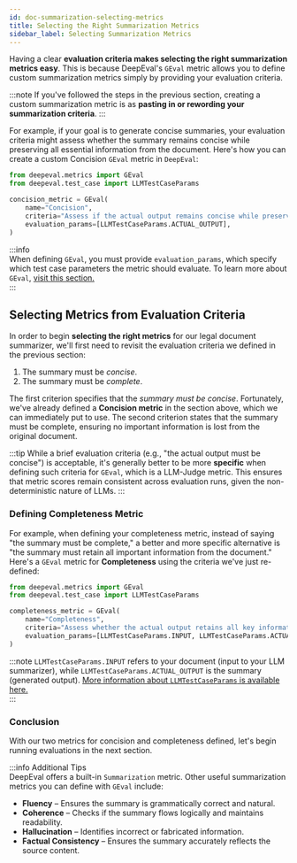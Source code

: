 ```yaml
---
id: doc-summarization-selecting-metrics
title: Selecting the Right Summarization Metrics
sidebar_label: Selecting Summarization Metrics
---
```


Having a clear **evaluation criteria makes selecting the right summarization metrics easy**. This is because DeepEval's `GEval` metric allows you to define custom summarization metrics simply by providing your evaluation criteria.

:::note
If you've followed the steps in the previous section, creating a custom summarization metric is as **pasting in or rewording your summarization criteria**.
:::

For example, if your goal is to generate concise summaries, your evaluation criteria might assess whether the summary remains concise while preserving all essential information from the document. Here's how you can create a custom Concision `GEval` metric in `DeepEval`:

```python
from deepeval.metrics import GEval
from deepeval.test_case import LLMTestCaseParams

concision_metric = GEval(
    name="Concision",
    criteria="Assess if the actual output remains concise while preserving all essential information.",
    evaluation_params=[LLMTestCaseParams.ACTUAL_OUTPUT],
)
```

:::info  
When defining `GEval`, you must provide `evaluation_params`, which specify which test case parameters the metric should evaluate. To learn more about `GEval`, [visit this section.](/docs/metrics-llm-evals)  
:::

## Selecting Metrics from Evaluation Criteria

In order to begin **selecting the right metrics** for our legal document summarizer, we'll first need to revisit the evaluation criteria we defined in the previous section:

1. The summary must be _concise_.
2. The summary must be _complete_.

The first criterion specifies that the _summary must be concise_. Fortunately, we've already defined a **Concision metric** in the section above, which we can immediately put to use. The second criterion states that the summary must be complete, ensuring no important information is lost from the original document.

:::tip
While a brief evaluation criteria (e.g., "the actual output must be concise") is acceptable, it's generally better to be more **specific** when defining such criteria for `GEval`, which is a LLM-Judge metric. This ensures that metric scores remain consistent across evaluation runs, given the non-deterministic nature of LLMs.
:::

### Defining Completeness Metric

For example, when defining your completeness metric, instead of saying "the summary must be complete," a better and more specific alternative is "the summary must retain all important information from the document." Here's a `GEval` metric for **Completeness** using the criteria we've just re-defined:

```python
from deepeval.metrics import GEval
from deepeval.test_case import LLMTestCaseParams

completeness_metric = GEval(
    name="Completeness",
    criteria="Assess whether the actual output retains all key information from the input.",
    evaluation_params=[LLMTestCaseParams.INPUT, LLMTestCaseParams.ACTUAL_OUTPUT],
)
```

:::note
`LLMTestCaseParams.INPUT` refers to your document (input to your LLM summarizer), while `LLMTestCaseParams.ACTUAL_OUTPUT` is the summary (generated output). [More information about `LLMTestCaseParams` is available here.](/docs/metrics-llm-evals)  
:::

### Conclusion

With our two metrics for concision and completeness defined, let's begin running evaluations in the next section.

:::info Additional Tips  
DeepEval offers a built-in `Summarization` metric. Other useful summarization metrics you can define with `GEval` include:

- **Fluency** – Ensures the summary is grammatically correct and natural.
- **Coherence** – Checks if the summary flows logically and maintains readability.
- **Hallucination** – Identifies incorrect or fabricated information.
- **Factual Consistency** – Ensures the summary accurately reflects the source content.
